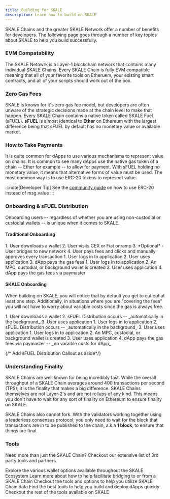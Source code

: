 ```yaml
---
title: Building for SKALE
description: Learn how to build on SKALE
---
```


SKALE Chains and the greater SKALE Network offer a number of benefits for developers.
The following page goes through a number of key topics about SKALE to help you build successfully.

### EVM Compatability

The SKALE Netowrk is a Layer-1 blockchain network that contains many individual SKALE Chains.
Every SKALE Chain is fully EVM compatible meaning that all of your favorite tools on Etheruem,
your existing smart contracts, and all of your scripts should work out of the box.

### Zero Gas Fees

SKALE is known for it's zero gas fee model, but developers are often unware of the strategic decisions
made at the chain level to make that happen. Every SKALE Chain contains a native token called SKALE Fuel (sFUEL).
**sFUEL** is almost identical to **Ether** on Ethereum with the largest difference being that sFUEL by default has
no monetary value or available market.

### How to Take Payments

It is quite common for dApps to use various mechanisms to represent value on chains.
It is common to see many dApps use the native gas token of a chain -- Ether for example --
to allow for payment. With sFUEL holding no monetary value, it means that alternative forms of value must be used.
The most common way is to use ERC-20 tokens to represnet value.

:::note[Developer Tip]
See the [community guide](https://hackmd.io/@TheGreatAxios/SJWksGU2i) on how to use
ERC-20 instead of msg.value
:::

### Onboarding & sFUEL Distribution

Onboarding users -- regardless of whether you are using non-custodial or custodial wallets -- is
unique when it comes to SKALE.

#### Traditional Onboarding

<Tabs>
	<TabItem label="Non-Custodial">
		<Steps>
			1. User downloads a wallet
			2. User visits CEX or Fiat onramp
			3. *Optional* - User bridges to new network
			4. User pays fees and clicks and manually approves every transaction
		</Steps>
	</TabItem>
	<TabItem label="Custodial">
		<Steps>
			1. User logs in to application
			2. User uses application
			3. dApp pays the gas fees
		</Steps>
	</TabItem>
	<TabItem label="Account Abstraction">
		<Steps>
			1. User logs in to application
			2. An MPC, custodial, or background wallet is created 
			3. User uses application
			4. dApp pays the gas fees via paymaster
		</Steps>
	</TabItem>
</Tabs>

#### SKALE Onboarding

When building on SKALE, you will notice that by default you get to cut out at least one step.
Additionally, in situations where you are "covering the fees" you will not have to worry about variable
costs since the gas is always free.

<Tabs>
	<TabItem label="Non-Custodial">
		<Steps>
			1. User downloads a wallet
			2. sFUEL Distribution occurs -- _automatically in the background_
			3. User uses application
		</Steps>
	</TabItem>
	<TabItem label="Custodial">
		<Steps>
			1. User logs in to application
			2. sFUEL Distribution occurs -- _automatically in the background_
			3. User uses application
		</Steps>
	</TabItem>
	<TabItem label="Account Abstraction">
		<Steps>
			1. User logs in to application
			2. An MPC, custodial, or background wallet is created 
			3. User uses application
			4. dApp pays the gas fees via paymaster -- _no varaible costs for dApp_
		</Steps>
	</TabItem>
</Tabs>

{/* Add sFUEL Distribution Callout as aside*/}

### Understanding Finality

SKALE Chains are well known for being incredibly fast.
While the overall throughput of a SKALE Chain averages around 400 transactions per second (TPS); 
it is the finality that makes a big difference. SKALE Chains themselves are not Layer-2's and are not
rollups of any kind. This means you don't have to wait for any sort of finality on Ethereum to ensure finality on SKALE.

SKALE Chains also cannot fork. With the validators working together using a leaderless consensus protocol; you only
need to wait for the block that transactions are in to be published to the chain, a.k.a **1 block**, to ensure that things are final.

### Tools

Need more than just the SKALE Chain? Checkout our extensive 
list of 3rd party tools and partners.

<CardGrid>
	<a style="text-decoration: none;" href="/builders/tools/wallets">
		<Card title="Wallets">
			Explore the various wallet options available throughout the SKALE Ecosystem
		</Card>
	</a>
	<a style="text-decoration: none;" href="/builders/tools/bridges">
		<Card title="Bridging">
			Learn more about how to help facilitate bridging to or from a SKALE Chain
		</Card>
	</a>
	<a style="text-decoration: none;" href="/builders/tools/data">
		<Card title="Data & Indexers">
			Checkout the tools and options to help you utilize SKALE Chain data
		</Card>
	</a>
	<a style="text-decoration: none;" href="/builders/tools/libraries">
		<Card title="Developer Tools">
			Find the best tools to help you build and deploy dApps quickly
		</Card>
	</a>
</CardGrid>
<br />
<a style="text-decoration: none;" href="/tools">
	<Card title="Explore More Tools">
		Checkout the rest of the tools available on SKALE
	</Card>
</a>
